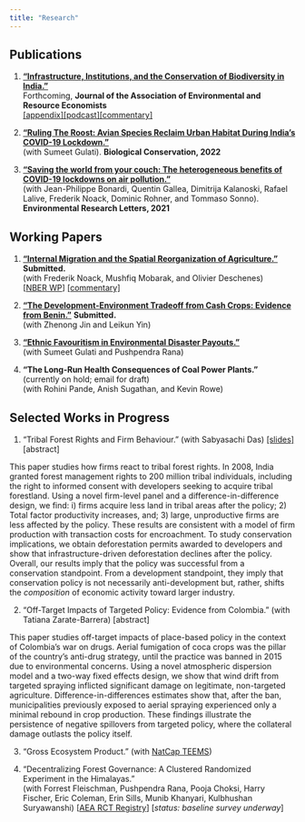 ```yaml
---
title: "Research"
---
```


## Publications

1. [**"Infrastructure, Institutions, and the Conservation of Biodiversity in India."**](/pdf/rmadhok_jmp_2022.pdf)  
Forthcoming, **Journal of the Association of Environmental and Resource Economists**  
[[appendix]](/pdf/jmp_appendix.pdf)[[podcast]](https://ideasofindia.libsyn.com/next-guest)[[commentary]](https://voxdev.org/topic/energy-environment/can-inclusive-institutions-balance-development-biodiversity-trade)

<!--   + **Presented At**: World Bank, Keio University, NBER Summer Institute (Environment & Energy Economics), AERE Summer Conference, PacDev, Camp Resources, Columbia Sustainable Development Workshop, Canadian Resource and Environmental Economics Association -->

<!--   + **Media**: [Ideas of India podcast](https://www.discoursemagazine.com/politics/2022/09/29/ideas-of-india-the-development-biodiversity-tradeoff-in-india/) -->

2. [**"Ruling The Roost: Avian Species Reclaim Urban Habitat During India's COVID-19 Lockdown."**](https://www.sciencedirect.com/science/article/pii/S0006320722001501)   
(with Sumeet Gulati). **Biological Conservation, 2022**

<!--   + **Media**: [Nature India](https://www.nature.com/articles/d44151-022-00060-2) -->

3. [**"Saving the world from your couch: The heterogeneous benefits of COVID-19 lockdowns on air pollution."**](https://iopscience.iop.org/article/10.1088/1748-9326/abee4d)  
(with Jean-Philippe Bonardi, Quentin Gallea, Dimitrija Kalanoski, Rafael Lalive, Frederik Noack, Dominic Rohner, and Tommaso Sonno). **Environmental Research Letters, 2021**

<!--   + **Media**: [UBC Press Release](https://news.ubc.ca/2021/04/06/covid-19-lockdowns-only-reduced-air-pollution-in-some-parts-of-the-world/), [VoxEU](https://voxeu.org/article/pollution-reductions-during-lockdowns-can-teach-us-how-build-back-better), [The Conversation](https://theconversation.com/covid-19-lockdowns-improved-air-quality-in-some-cities-shedding-light-on-how-to-curb-pollution-158356), [I by IMD](https://iby.imd.org/sustainability/stay-home-to-save-the-world-not-so-fast/), [National Post](https://nationalpost.com/pmn/news-pmn/covid-19-lockdowns-improved-air-quality-in-some-cities-shedding-light-on-how-to-curb-pollution), [Global TV](https://globalnews.ca/video/7742442/ubc-study-finds-pollution-did-not-decrease-everywhere-during-pandemic/), [Vancouver is awesome](https://www.vancouverisawesome.com/coronavirus-covid-19-local-news/heres-why-covid-19-lockdowns-only-reduced-air-pollution-in-parts-of-the-world-3607865), [InfoTel](https://infotel.ca/newsitem/canada-saw-30-decrease-in-air-pollution-during-first-wave-lockdown-ubc-study/it82126), [24heures (French)](https://www.24heures.ch/la-pollution-a-baisse-beaucoup-plus-que-lactivite-economique-756413910716), [Radio Canada Internacional (Spanish)](https://www.rcinet.ca/es/2021/04/13/el-confinamiento-no-redujo-la-contaminacion-del-aire-tanto-como-se-esperaba/), [Spice Podcast](https://soundcloud.com/user-244969524-696484203/ubc-study-found-covid-19-lockdowns-only-reduced-air-pollution-in-some-parts-of-the-world) -->

## Working Papers


1. [**"Internal Migration and the Spatial Reorganization of Agriculture."**](/pdf/2022_rural_urban_agriculture.pdf) **Submitted.**  
(with Frederik Noack, Mushfiq Mobarak, and Olivier Deschenes)  
[[NBER WP](https://www.nber.org/papers/w33854)] [[commentary]](https://www.ideasforindia.in/topics/agriculture/internal-migration-and-spatial-reorganisation-of-agriculture.html)

<!--   + **Presented At**: UC San Diego 21CIC Seminar, Canadian Resource and Environmental Economics Association, 20th Occasional Workshop in Environmental and Resource Economics, OSWEET, PacDev, Western Economic Association -->

2. [**"The Development-Environment Tradeoff from Cash Crops: Evidence from Benin."**](/pdf/cashews_benin.pdf) **Submitted.**  
(with Zhenong Jin and Leikun Yin)

3. [**"Ethnic Favouritism in Environmental Disaster Payouts."**](/pdf/favouritism_hwc.pdf)  
(with Sumeet Gulati and Pushpendra Rana)

4. **"The Long-Run Health Consequences of Coal Power Plants."**  (currently on hold; email for draft)  
(with Rohini Pande, Anish Sugathan, and Kevin Rowe)

## Selected Works in Progress

1. "Tribal Forest Rights and Firm Behaviour." (with Sabyasachi Das)
[[slides]](/pdf/fra_slides.pdf) 
<a class="dropdown-toggle" onclick="toggleDropdown('dropdown-content-1')">[abstract]</a>  

<div id="dropdown-content-1" class="dropdown-content">  
This paper studies how firms react to tribal forest rights. In 2008, India granted forest management rights to 200 million tribal individuals, including the right to informed consent with developers seeking to acquire tribal forestland. Using a novel firm-level panel and a difference-in-difference design, we find: i) firms acquire less land in tribal areas after the policy; 2) Total factor productivity increases, and; 3) large, unproductive firms are less affected by the policy. These results are consistent with a model of firm production with transaction costs for encroachment. To study conservation implications, we obtain deforestation permits awarded to developers and show that infrastructure-driven deforestation declines after the policy. Overall, our results imply that the policy was successful from a conservation standpoint. From a development standpoint, they imply that conservation policy is not necessarily anti-development but, rather, shifts the *composition* of economic activity toward larger industry. 
</div> 

2. "Off-Target Impacts of Targeted Policy: Evidence from Colombia." (with Tatiana Zarate-Barrera)
<a class="dropdown-toggle" onclick="toggleDropdown('dropdown-content-2')">[abstract]</a>  

<div id="dropdown-content-2" class="dropdown-content">  
This paper studies off-target impacts of place-based policy in the context of Colombia’s war on drugs. Aerial fumigation of coca crops was the pillar of the country's anti-drug strategy, until the practice was banned in 2015 due to environmental concerns. Using a novel atmospheric dispersion model and a two-way fixed effects design, we show that wind drift from targeted spraying inflicted significant damage on legitimate, non-targeted agriculture. Difference-in-differences estimates show that, after the ban, municipalities previously exposed to aerial spraying experienced only a minimal rebound in crop production. These findings illustrate the persistence of negative spillovers from targeted policy, where the collateral damage outlasts the policy itself.
</div> 

3. "Gross Ecosystem Product." (with [NatCap TEEMS](https://natcapteems.umn.edu/))

4. "Decentralizing Forest Governance: A Clustered Randomized Experiment in the Himalayas."   
(with Forrest Fleischman, Pushpendra Rana, Pooja Choksi, Harry Fischer, Eric Coleman, Erin Sills, Munib Khanyari, Kulbhushan Suryawanshi) [[AEA RCT Registry](https://www.socialscienceregistry.org/trials/16090)] [*status: baseline survey underway*]
